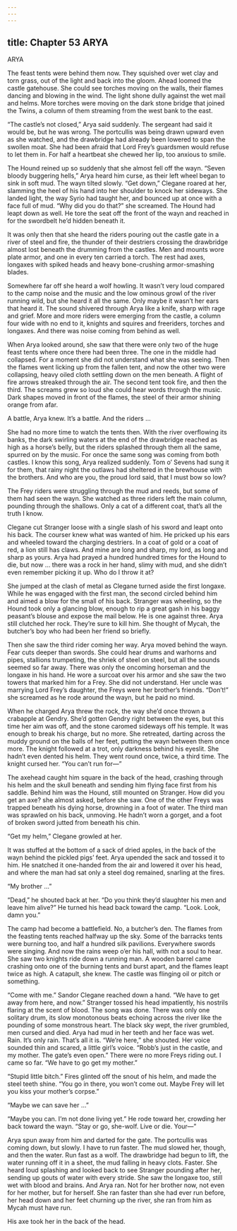 ```yaml
---
---
---
```

title: Chapter 53 ARYA
---

ARYA

The feast tents were behind them now. They squished over wet clay and torn grass, out of the light and back into the gloom. Ahead loomed the castle gatehouse. She could see torches moving on the walls, their flames dancing and blowing in the wind. The light shone dully against the wet mail and helms. More torches were moving on the dark stone bridge that joined the Twins, a column of them streaming from the west bank to the east.

“The castle’s not closed,” Arya said suddenly. The sergeant had said it would be, but he was wrong. The portcullis was being drawn upward even as she watched, and the drawbridge had already been lowered to span the swollen moat. She had been afraid that Lord Frey’s guardsmen would refuse to let them in. For half a heartbeat she chewed her lip, too anxious to smile.

The Hound reined up so suddenly that she almost fell off the wayn. “Seven bloody buggering hells,” Arya heard him curse, as their left wheel began to sink in soft mud. The wayn tilted slowly. “Get down,” Clegane roared at her, slamming the heel of his hand into her shoulder to knock her sideways. She landed light, the way Syrio had taught her, and bounced up at once with a face full of mud. “Why did you do that?” she screamed. The Hound had leapt down as well. He tore the seat off the front of the wayn and reached in for the swordbelt he’d hidden beneath it.

It was only then that she heard the riders pouring out the castle gate in a river of steel and fire, the thunder of their destriers crossing the drawbridge almost lost beneath the drumming from the castles. Men and mounts wore plate armor, and one in every ten carried a torch. The rest had axes, longaxes with spiked heads and heavy bone-crushing armor-smashing blades.

Somewhere far off she heard a wolf howling. It wasn’t very loud compared to the camp noise and the music and the low ominous growl of the river running wild, but she heard it all the same. Only maybe it wasn’t her ears that heard it. The sound shivered through Arya like a knife, sharp with rage and grief. More and more riders were emerging from the castle, a column four wide with no end to it, knights and squires and freeriders, torches and longaxes. And there was noise coming from behind as well.

When Arya looked around, she saw that there were only two of the huge feast tents where once there had been three. The one in the middle had collapsed. For a moment she did not understand what she was seeing. Then the flames went licking up from the fallen tent, and now the other two were collapsing, heavy oiled cloth settling down on the men beneath. A flight of fire arrows streaked through the air. The second tent took fire, and then the third. The screams grew so loud she could hear words through the music. Dark shapes moved in front of the flames, the steel of their armor shining orange from afar.

A battle, Arya knew. It’s a battle. And the riders …

She had no more time to watch the tents then. With the river overflowing its banks, the dark swirling waters at the end of the drawbridge reached as high as a horse’s belly, but the riders splashed through them all the same, spurred on by the music. For once the same song was coming from both castles. I know this song, Arya realized suddenly. Tom o’ Sevens had sung it for them, that rainy night the outlaws had sheltered in the brewhouse with the brothers. And who are you, the proud lord said, that I must bow so low?

The Frey riders were struggling through the mud and reeds, but some of them had seen the wayn. She watched as three riders left the main column, pounding through the shallows. Only a cat of a different coat, that’s all the truth I know.

Clegane cut Stranger loose with a single slash of his sword and leapt onto his back. The courser knew what was wanted of him. He pricked up his ears and wheeled toward the charging destriers. In a coat of gold or a coat of red, a lion still has claws. And mine are long and sharp, my lord, as long and sharp as yours. Arya had prayed a hundred hundred times for the Hound to die, but now … there was a rock in her hand, slimy with mud, and she didn’t even remember picking it up. Who do I throw it at?

She jumped at the clash of metal as Clegane turned aside the first longaxe. While he was engaged with the first man, the second circled behind him and aimed a blow for the small of his back. Stranger was wheeling, so the Hound took only a glancing blow, enough to rip a great gash in his baggy peasant’s blouse and expose the mail below. He is one against three. Arya still clutched her rock. They’re sure to kill him. She thought of Mycah, the butcher’s boy who had been her friend so briefly.

Then she saw the third rider coming her way. Arya moved behind the wayn. Fear cuts deeper than swords. She could hear drums and warhorns and pipes, stallions trumpeting, the shriek of steel on steel, but all the sounds seemed so far away. There was only the oncoming horseman and the longaxe in his hand. He wore a surcoat over his armor and she saw the two towers that marked him for a Frey. She did not understand. Her uncle was marrying Lord Frey’s daughter, the Freys were her brother’s friends. “Don’t!” she screamed as he rode around the wayn, but he paid no mind.

When he charged Arya threw the rock, the way she’d once thrown a crabapple at Gendry. She’d gotten Gendry right between the eyes, but this time her aim was off, and the stone caromed sideways off his temple. It was enough to break his charge, but no more. She retreated, darting across the muddy ground on the balls of her feet, putting the wayn between them once more. The knight followed at a trot, only darkness behind his eyeslit. She hadn’t even dented his helm. They went round once, twice, a third time. The knight cursed her. “You can’t run for—”

The axehead caught him square in the back of the head, crashing through his helm and the skull beneath and sending him flying face first from his saddle. Behind him was the Hound, still mounted on Stranger. How did you get an axe? she almost asked, before she saw. One of the other Freys was trapped beneath his dying horse, drowning in a foot of water. The third man was sprawled on his back, unmoving. He hadn’t worn a gorget, and a foot of broken sword jutted from beneath his chin.

“Get my helm,” Clegane growled at her.

It was stuffed at the bottom of a sack of dried apples, in the back of the wayn behind the pickled pigs’ feet. Arya upended the sack and tossed it to him. He snatched it one-handed from the air and lowered it over his head, and where the man had sat only a steel dog remained, snarling at the fires.

“My brother …”

“Dead,” he shouted back at her. “Do you think they’d slaughter his men and leave him alive?” He turned his head back toward the camp. “Look. Look, damn you.”

The camp had become a battlefield. No, a butcher’s den. The flames from the feasting tents reached halfway up the sky. Some of the barracks tents were burning too, and half a hundred silk pavilions. Everywhere swords were singing. And now the rains weep o’er his hall, with not a soul to hear. She saw two knights ride down a running man. A wooden barrel came crashing onto one of the burning tents and burst apart, and the flames leapt twice as high. A catapult, she knew. The castle was flinging oil or pitch or something.

“Come with me.” Sandor Clegane reached down a hand. “We have to get away from here, and now.” Stranger tossed his head impatiently, his nostrils flaring at the scent of blood. The song was done. There was only one solitary drum, its slow monotonous beats echoing across the river like the pounding of some monstrous heart. The black sky wept, the river grumbled, men cursed and died. Arya had mud in her teeth and her face was wet. Rain. It’s only rain. That’s all it is. “We’re here,” she shouted. Her voice sounded thin and scared, a little girl’s voice. “Robb’s just in the castle, and my mother. The gate’s even open.” There were no more Freys riding out. I came so far. “We have to go get my mother.”

“Stupid little bitch.” Fires glinted off the snout of his helm, and made the steel teeth shine. “You go in there, you won’t come out. Maybe Frey will let you kiss your mother’s corpse.”

“Maybe we can save her …”

“Maybe you can. I’m not done living yet.” He rode toward her, crowding her back toward the wayn. “Stay or go, she-wolf. Live or die. Your—”

Arya spun away from him and darted for the gate. The portcullis was coming down, but slowly. I have to run faster. The mud slowed her, though, and then the water. Run fast as a wolf. The drawbridge had begun to lift, the water running off it in a sheet, the mud falling in heavy clots. Faster. She heard loud splashing and looked back to see Stranger pounding after her, sending up gouts of water with every stride. She saw the longaxe too, still wet with blood and brains. And Arya ran. Not for her brother now, not even for her mother, but for herself. She ran faster than she had ever run before, her head down and her feet churning up the river, she ran from him as Mycah must have run.

His axe took her in the back of the head.